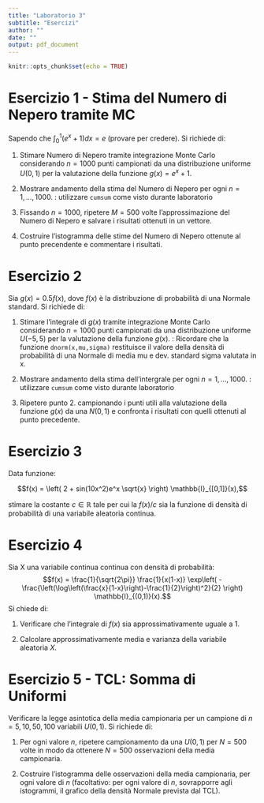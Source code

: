 ```yaml
---
title: "Laboratorio 3"
subtitle: "Esercizi"
author: ""
date: ""
output: pdf_document
---
```

```r
knitr::opts_chunk$set(echo = TRUE)
```

# Esercizio 1 - Stima del Numero di Nepero tramite MC

Sapendo che $\int_0^1 (e^x+1)dx=e$ (provare per credere). Si richiede di:

1. Stimare Numero di Nepero tramite integrazione Monte Carlo considerando $n=1000$ punti campionati da una distribuzione uniforme $U(0,1)$ per la valutazione della funzione $g(x)=e^x+1$.

2. Mostrare andamento della stima del Numero di Nepero per ogni $n=1, \dots, 1000$. \textit{Suggerimento}: utilizzare `cumsum` come visto durante laboratorio

3. Fissando $n=1000$, ripetere $M=500$ volte l'approssimazione del Numero di Nepero e salvare i risultati ottenuti in un vettore. 

4. Costruire l'istogramma delle stime del Numero di Nepero ottenute al punto precendente e commentare i risultati. 


# Esercizio 2 

Sia $g(x) = 0.5 f(x)$, dove $f(x)$ è la distribuzione di probabilità di una
Normale standard. Si richiede di:

1. Stimare l'integrale di $g(x)$ tramite integrazione Monte Carlo considerando $n=1000$ punti campionati da una distribuzione uniforme $U(-5,5)$ per la valutazione della funzione $g(x)$. \textit{Suggerimento}: Ricordare che la funzione `dnorm(x,mu,sigma)` restituisce il valore della densità di probabilità di una Normale di media mu e dev. standard sigma valutata in x. 

2. Mostrare andamento della stima dell'intergrale per ogni $n=1, \dots, 1000$. \textit{Suggerimento}: utilizzare `cumsum` come visto durante laboratorio

3. Ripetere punto 2. campionando i punti utili alla valutazione della funzione $g(x)$ da una $N(0,1)$ e confronta i risultati con quelli ottenuti al punto precedente.

# Esercizio 3 
Data funzione:

$$f(x) = \left( 2 + sin(10x^2)e^x \sqrt{x} \right) \mathbb{I}_{[0,1]}(x),$$

stimare la costante $c \in \mathbb{R}$ tale per cui la $f(x)/c$ sia la funzione di densità di probabilità di una variabile aleatoria continua. 

# Esercizio 4 

Sia X una variabile continua continua con densità di probabilità: 
$$f(x) = \frac{1}{\sqrt{2\pi}} \frac{1}{x(1-x)} \exp\left( -\frac{\left(\log\left(\frac{x}{1-x}\right)-\frac{1}{2}\right)^2}{2} \right) \mathbb{I}_{(0,1)}(x).$$ 
Si chiede di:

1. Verificare che l'integrale di $f(x)$ sia approssimativamente uguale a $1$.

2. Calcolare approssimativamente media e varianza della variabile aleatoria $X$.

# Esercizio 5 - TCL: Somma di Uniformi

Verificare la legge asintotica della media campionaria per un campione di $n=5, 10, 50, 100$ variabili $U(0,1)$. Si richiede di:

1. Per ogni valore $n$, ripetere campionamento da una $U(0,1)$ per $N=500$ volte in modo da ottenere $N=500$ osservazioni della media campionaria.

2. Costruire l'istogramma delle osservazioni della media campionaria, per ogni valore di $n$ (facoltativo: per ogni valore di $n$, sovrapporre agli istogrammi, il grafico della densità Normale prevista dal TCL).
